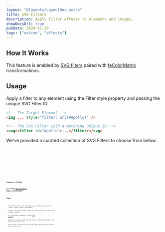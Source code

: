 ```yaml
---
layout: "@layouts/LayoutDoc.astro"
title: SVG Filters
description: Apply filter effects to elements and images.
showDocsUrl: true
pubDate: 2024-11-19
tags: ["native", "effects"]
---
```





## How It Works

This feature is enabled by [SVG filters](https://developer.mozilla.org/en-US/docs/Web/SVG/Element/filter) paired with [feColorMatrix](https://developer.mozilla.org/en-US/docs/Web/SVG/Element/feColorMatrix) transformations.

## Usage

Apply a filter to any element using the Filter style property and passing the unique SVG Filter ID.

```html
<!-- The Target Element -->
<img ... style="filter: url(#Apollo)" />

<!-- The SVG Filter with a matching unique ID -->
<svg><filter id="Apollo">...</filter></svg>
```

We've provided a curated collection of SVG Filters to choose from below.

<Preview client:visible>
  <Fragment slot="preview">
    <Example />
  </Fragment>
  <Fragment slot="code">
    <div class="space-y-4">
      <Code code={ApolloRaw} lang="astro" />
      <Code code={BlueNightRaw} lang="astro" />
      <Code code={GreenFallRaw} lang="astro" />
      <Code code={NoirRaw} lang="astro" />
      <Code code={NoirLightRaw} lang="astro" />
      <Code code={RusticRaw} lang="astro" />
      <Code code={SummerRaw} lang="astro" />
      <Code code={XProRaw} lang="astro" />
    </div>
  </Fragment>
</Preview>

## Create a Filter

We recommend [SVG Color Matrix Mixer](https://fecolormatrix.com/) by [Rik Schennink](https://x.com/rikschennink/) to create your own filters.

## Tips

- The SVG must be in the same scope as the elements you wish to filter. Global scope is acceptable.
- Consder storing your SVGs within your local project for quick and reusable imports.
- All Vite-based frameworks support [SVG imports](https://vite.dev/guide/assets.html#importing-asset-as-url).
- Optionally you can embed the SVG within a imported component (ex: `Apollo.svelte`, `Apollo.tsx`).
- Filter SVGs are affected by the flow DOM, including class styles such as `space-{x|y}`.
